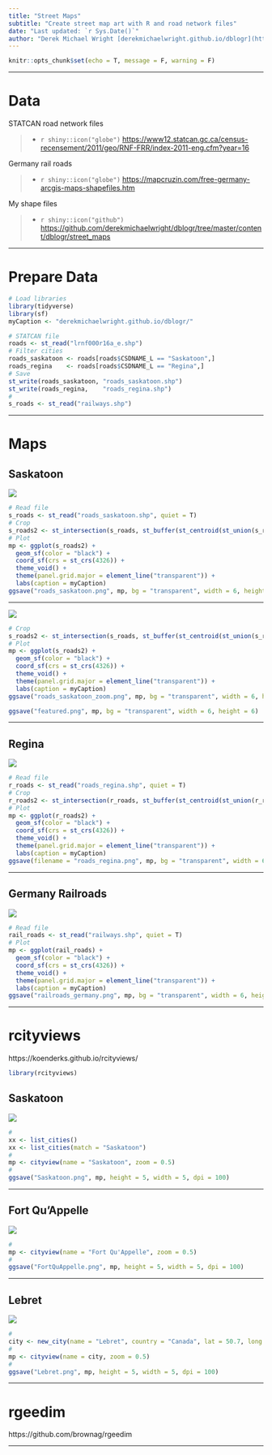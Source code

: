 ```yaml
---
title: "Street Maps"
subtitle: "Create street map art with R and road network files"
date: "Last updated: `r Sys.Date()`"
author: "Derek Michael Wright [derekmichaelwright.github.io/dblogr](https://derekmichaelwright.github.io/dblogr/) <derek.wright@usask.ca> [github](https://github.com/derekmichaelwright/dblogr/tree/main/blog/street_maps)"
---
```


```r
knitr::opts_chunk$set(echo = T, message = F, warning = F)
```

---

# Data

STATCAN road network files

> - `r shiny::icon("globe")` [https://www12.statcan.gc.ca/census-recensement/2011/geo/RNF-FRR/index-2011-eng.cfm?year=16](https://www12.statcan.gc.ca/census-recensement/2011/geo/RNF-FRR/index-2011-eng.cfm?year=16){target="_blank"}

Germany rail roads

> - `r shiny::icon("globe")` [https://mapcruzin.com/free-germany-arcgis-maps-shapefiles.htm](https://mapcruzin.com/free-germany-arcgis-maps-shapefiles.htm){target="_blank"}

My shape files

> - `r shiny::icon("github")` [https://github.com/derekmichaelwright/dblogr/tree/master/content/dblogr/street_maps](https://github.com/derekmichaelwright/dblogr/tree/master/content/dblogr/street_maps){target="_blank"}

---

# Prepare Data

```r
# Load libraries
library(tidyverse)
library(sf)
myCaption <- "derekmichaelwright.github.io/dblogr/"
```

```r
# STATCAN file
roads <- st_read("lrnf000r16a_e.shp")
# Filter cities
roads_saskatoon <- roads[roads$CSDNAME_L == "Saskatoon",]
roads_regina    <- roads[roads$CSDNAME_L == "Regina",]
# Save
st_write(roads_saskatoon, "roads_saskatoon.shp")
st_write(roads_regina,    "roads_regina.shp")
#
s_roads <- st_read("railways.shp")
```

---

# Maps {.tabset .tabset-pills}

## Saskatoon

![](roads_saskatoon.png)

```r
# Read file
s_roads <- st_read("roads_saskatoon.shp", quiet = T) 
# Crop
s_roads2 <- st_intersection(s_roads, st_buffer(st_centroid(st_union(s_roads)), 8500))
# Plot
mp <- ggplot(s_roads2) +
  geom_sf(color = "black") +
  coord_sf(crs = st_crs(4326)) +
  theme_void() +
  theme(panel.grid.major = element_line("transparent")) +
  labs(caption = myCaption)
ggsave("roads_saskatoon.png", mp, bg = "transparent", width = 6, height = 6)
```

---

![](roads_saskatoon_zoom.png)

```r
# Crop
s_roads2 <- st_intersection(s_roads, st_buffer(st_centroid(st_union(s_roads)), 4000))
# Plot
mp <- ggplot(s_roads2) +
  geom_sf(color = "black") +
  coord_sf(crs = st_crs(4326)) +
  theme_void() +
  theme(panel.grid.major = element_line("transparent")) +
  labs(caption = myCaption)
ggsave("roads_saskatoon_zoom.png", mp, bg = "transparent", width = 6, height = 6)
```

```r
ggsave("featured.png", mp, bg = "transparent", width = 6, height = 6)
```

---

## Regina

![](roads_regina.png)

```r
# Read file
r_roads <- st_read("roads_regina.shp", quiet = T) 
# Crop
r_roads2 <- st_intersection(r_roads, st_buffer(st_centroid(st_union(r_roads)), 5000))
# Plot
mp <- ggplot(r_roads2) +
  geom_sf(color = "black") +
  coord_sf(crs = st_crs(4326)) +
  theme_void() +
  theme(panel.grid.major = element_line("transparent")) +
  labs(caption = myCaption)
ggsave(filename = "roads_regina.png", mp, bg = "transparent", width = 6, height = 6)
```

---

## Germany Railroads

![](railroads_germany.png)

```r
# Read file
rail_roads <- st_read("railways.shp", quiet = T) 
# Plot
mp <- ggplot(rail_roads) +
  geom_sf(color = "black") +
  coord_sf(crs = st_crs(4326)) +
  theme_void() +
  theme(panel.grid.major = element_line("transparent")) +
  labs(caption = myCaption)
ggsave("railroads_germany.png", mp, bg = "transparent", width = 6, height = 6)
```

---

# rcityviews {.tabset .tabset-pills}

https://koenderks.github.io/rcityviews/

```r
library(rcityviews)
```

## Saskatoon

![](Saskatoon.png)

```r
#
xx <- list_cities()
xx <- list_cities(match = "Saskatoon")
#
mp <- cityview(name = "Saskatoon", zoom = 0.5)
#
ggsave("Saskatoon.png", mp, height = 5, width = 5, dpi = 100)
```

---

## Fort Qu'Appelle

![](FortQuAppelle.png)

```r
#
mp <- cityview(name = "Fort Qu'Appelle", zoom = 0.5)
#
ggsave("FortQuAppelle.png", mp, height = 5, width = 5, dpi = 100)
```

---

## Lebret

![](FortQuAppelle.png)

```r
#
city <- new_city(name = "Lebret", country = "Canada", lat = 50.7, long = 103.7)
#
mp <- cityview(name = city, zoom = 0.5)
#
ggsave("Lebret.png", mp, height = 5, width = 5, dpi = 100)
```

---

# rgeedim

https://github.com/brownag/rgeedim

---
